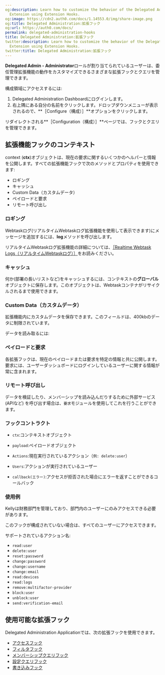 ```yaml
---
og:description: Learn how to customize the behavior of the Delegated Administration
  Extension using Extension Hooks.
og:image: https://cdn2.auth0.com/docs/1.14553.0/img/share-image.png
og:title: Delegated Administration:拡張フック
og:url: https://auth0.com/docs/
permalink: delegated-administration-hooks
title: Delegated Administration:拡張フック
twitter:description: Learn how to customize the behavior of the Delegated Administration
  Extension using Extension Hooks.
twitter:title: Delegated Administration:拡張フック
---
```


**Delegated Admin - Administrator**ロールが割り当てられているユーザーは、委任管理拡張機能の動作をカスタマイズできるさまざまな拡張フックとクエリを管理できます。

構成領域にアクセスするには:

1. Delegated Administration Dashboardにログインします。
2. 右上隅にある自分の名前をクリックします。ドロップダウンメニューが表示されるので、**［Configure（構成）］**オプションをクリックします。

リダイレクトされる**［Configuration（構成）］**ページでは、フックとクエリを管理できます。

## 拡張機能フックのコンテキスト

context (**ctx**)オブジェクトは、現在の要求に関するいくつかのヘルパーと情報を公開します。すべての拡張機能フックで次のメソッドとプロパティを使用できます:

* ロギング
* キャッシュ
* Custom Data（カスタムデータ）
* ペイロードと要求
* リモート呼び出し

### ロギング

Webtaskログ(リアルタイムWebtaskログ拡張機能を使用して表示できます)にメッセージを追加するには、**log**メソッドを呼び出します。



リアルタイムWebtaskログ拡張機能の詳細については、[［Realtime Webtask Logs（リアルタイムWebtaskログ）］](/extensions/real-time-webtask-logs)をお読みください。

### キャッシュ

何か(部署の長いリストなど)をキャッシュするには、コンテキストの**グローバル**オブジェクトに保存します。このオブジェクトは、Webtaskコンテナがリサイクルされるまで使用できます。



### Custom Data（カスタムデータ）

拡張機能内にカスタムデータを保存できます。このフィールドは、400kbのデータに制限されています。



データを読み取るには:



### ペイロードと要求

各拡張フックは、現在のペイロードまたは要求を特定の情報と共に公開します。要求には、ユーザーダッシュボードにログインしているユーザーに関する情報が常に含まれます。



### リモート呼び出し

データを検証したり、メンバーシップを読み込んだりするために外部サービス (APIなど) を呼び出す場合は、`要求`モジュールを使用してこれを行うことができます。



### フックコントラクト

* `ctx`:コンテキストオブジェクト

* `payload`:ペイロードオブジェクト

* `Actions`:現在実行されているアクション（`例: delete:user`）
* `Users`:アクションが実行されているユーザー
* `callback(エラー)`:アクセスが拒否された場合にエラーを返すことができるコールバック

### 使用例

Kellyは財務部門を管理しており、部門内のユーザーにのみアクセスできる必要があります。



このフックが構成されていない場合は、すべてのユーザーにアクセスできます。

サポートされているアクション名:

* `read:user`
* `delete:user`
* `reset:password`
* `change:password`
* `change:username`
* `change:email`
* `read:devices`
* `read:logs`
* `remove:multifactor-provider`
* `block:user`
* `unblock:user`
* `send:verification-email`

## 使用可能な拡張フック

Delegated Administration Applicationでは、次の拡張フックを使用できます。

* [アクセスフック](/extensions/delegated-administration-extension/delegated-administration-access-hook)
* [フィルタフック](/extensions/delegated-administration-extension/delegated-administration-filter-hook)
* [メンバーシップクエリフック](/extensions/delegated-administration-extension/delegated-administration-memberships-query-hook)
* [設定クエリフック](/extensions/delegated-administration-extension/delegated-administration-settings-query-hook)
* [書き込みフック](/extensions/delegated-administration-extension/delegated-administration-write-hook)